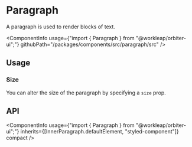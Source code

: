 

<Meta of={ParagraphStories} />

# Paragraph

<Tagline>A paragraph is used to render blocks of text.</Tagline>

<ComponentInfo
    usage={"import { Paragraph } from \"@workleap/orbiter-ui\";"}
    githubPath="/packages/components/src/paragraph/src"
/>

## Usage

### Size

You can alter the size of the paragraph by specifying a `size` prop.

<Canvas of={ParagraphStories.Size} />

## API

<ComponentInfo
    usage={"import { Paragraph } from \"@workleap/orbiter-ui\";"}
    inherits={[InnerParagraph.defaultElement, "styled-component"]}
    compact
/>

<ArgTypes of={InnerParagraph} sort="alpha" />

